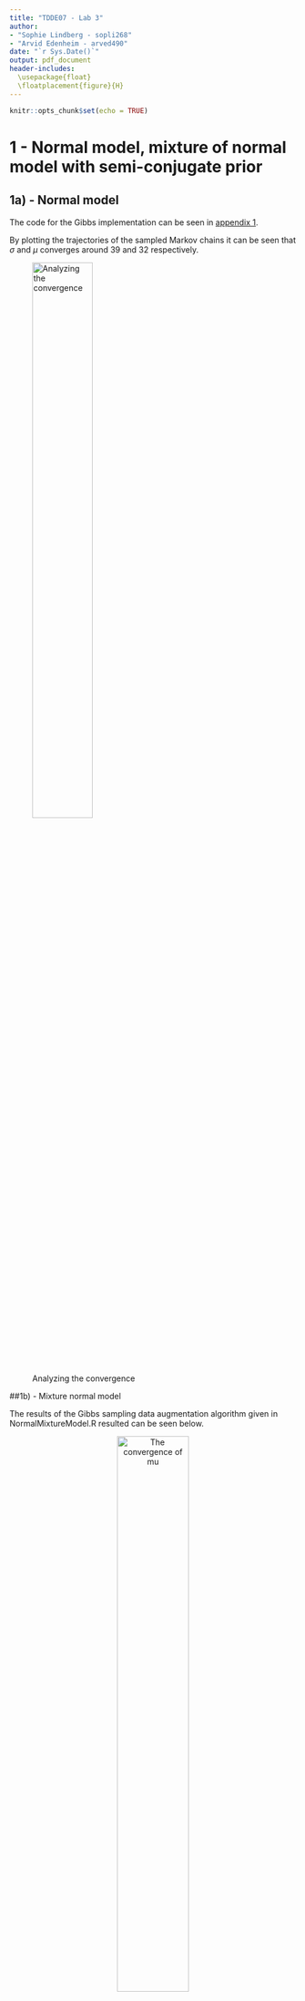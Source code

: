 ```yaml
---
title: "TDDE07 - Lab 3"
author:
- "Sophie Lindberg - sopli268"
- "Arvid Edenheim - arved490"
date: "`r Sys.Date()`"
output: pdf_document
header-includes:
  \usepackage{float}
  \floatplacement{figure}{H}
---
```


```r
knitr::opts_chunk$set(echo = TRUE)
```

\newpage

# 1 - Normal model, mixture of normal model with semi-conjugate prior

## 1a) - Normal model

The code for the Gibbs implementation can be seen in [appendix 1](#code---1). 

By plotting the trajectories of the sampled Markov chains it can be seen that $\sigma$ and $\mu$ converges around 39 and 32 respectively. 

![Analyzing the convergence](plots/3_1_a.png){width=50%}

\newpage

##1b) - Mixture normal model

The results of the Gibbs sampling data augmentation algorithm given in NormalMixtureModel.R resulted can be seen below. 

<center>
![The convergence of mu](plots/lab3_1b_mu.png){width=50%}
![The convergence of sigma ](plots/lab3_1b_sigma.png){width=50%}
</center>

Both $\mu$ and $\sigma$ converged after a few samples. 

##1c) - Graphical comparison

The figure below shows a comparison between the samplers. The blue line represents the normal density from excercise a, and the green line represents the mixture of normals density from excercise b. Both of the models have limitations when it comes to fit the data. 

![Graphical comparison ](plots/lab3_1_c.png){width=50%}

\newpage

#2 - Metropolis Random Walk for Poisson regression

##2a) 

The absolute values of the parameters obtained by a maximum likelihood estimation is shown below.

<center>
![Significance of covariates](plots/lab3_2_coeff.png){width=50%}
</center>

The figure shows that the ninth parameter, meaning minBidShare, is the most significant covariate, whereas PowerSeller is the least significant. 

##2b)

The logistic Poisson regression resulted in the following values for $\beta$s

\begin{table}[ht]
\centering:
\begin{tabular}{rrrrrrrrrr}
  \hline
 & Const & PowerSeller & VerifyID & Sealed & Minblem & MajBlem & LargNeg & LogBook & MinBidShare\\ 
  \hline
$\sigma$ & 0.4932 & 0.6767 & 1.4006 & 1.0888 & 1.0942 & 1.7190 & 1.1535 & 0.5236 & 1.0231545\\ 
   \hline
$\hat\beta$ & .33285 & -0.28581 &  0.03928 & -0.14391 & -0.21800 & -0.19890 & -0.19947 & -0.15492 & -0.22178 \\
\end{tabular}
\caption{Posterior mode and stdev} 
\end{table}

\newpage

##2c)

The result below is from 50 000 sample draws from the posterior. In order to analyze the convergence, $\beta_1$ and $\beta_2$ are plotted in the same plot. As can be seen, most of the samples are drawn from a oval-shaped distribution centered around the modes of the betas. Thus, the algorithm has converged. 

![Significance of covariates](plots/lab3_2c.png){width=50%}

\newpage

# Code - 1


```r

data = read.table("rainfall.txt", col.names = "x")

########### A ###########

# parameter init values
mu0 <- 30
tau0 <- 1
v0 <- 0
sigma0 <- 10

n <- nrow(data)
dataMean <- mean(data$x)
vn <- v0 + n

iter <- 1000

# draw mu 
drawMu <- function(prevMu, prevSigma) {
  tauSq <- 1/( (n/prevSigma) + (1/tau0^2) ) 
  w <- (n/prevSigma)/((n/prevSigma) + (1/tau0^2))
  mu <- w*dataMean + (1-w)*mu0
  draw <- rnorm(1, mu, sqrt(tauSq))
  return (draw)
}
#inv chi square
invChiSquare <- function(v, s) {
  return(v*s / rchisq(1,v))
}

# draw sigma 
drawSigma <- function(mu) {
  sum <- 0 
  for (i in 1:n) {
    sum <- sum + (data[i,1] - mu)^2
  }
  s <- (v0*sigma0 + sum)/(n+v0)
  return(invChiSquare(vn, s))
}

mu <- c()
sigma2 <- c()

currMu <- 32 
currSigma <- sigma0
for (i in 1:iter) {
  if(i %% 2 == 0) {
    currMu <- drawMu(currMu, currSigma)
  } else {
    currSigma <- drawSigma(currMu) 
  }
  mu <- c(mu, currMu)
  sigma2 <- c(sigma2, currSigma)
}

## plot trajactories of sampled mu and sigma
plot(mu, sqrt(sigma2),type='l')

########## C #########
xGrid <- seq(0,400,by=(100/n))
ndens <- dnorm(xGrid, mean(mu), mean(sqrt(sigma2)))

hist(data$x, 20, main = 'Plot 1c)', freq = FALSE, xlab='')
lines(xGrid, ndens, col='blue')
lines(mixDensMean, col = 'green')
legend("topright", box.lty = 1, legend = c("Data",'2)', '3)'), 
       col = c("white",'blue', 'green'), lwd = 2)

```

\newpage

# Code - 2

```r
library(mvtnorm)

data <- read.table("eBayNumberOfBidderData.txt", header = TRUE)


########## A ##########
fit <- glm(nBids ~ 0 + ., data, family = poisson)
coeff <- fit$coefficients
plot(abs(coeff), type='h', 
     lwd=2, 
     xlab = "coefficient index", 
     main='Significance of covariates',
     ylab='absolute value of coefficient')

X <- as.matrix(data[,2:10])
## The most significant covariate is minBidShare. 

########## B ##########
sigmaPrior <- 100 * solve(t(X)%*%X)

logPois <- function(beta, y, x, ...) {
  # log likelihood of poisson model

  n <- length(x)
  
  logLik <- 0
  for (i in 1:length(n)) {
    logLik <- logLik + y[i] * t(beta)%*%x[i,] - exp( t(beta)%*%x[i,] - log(factorial(y[i])))
  }
  
  # log of prior
  logPrior <- dmvnorm(beta, mean = rep(0, 9), sigma = sigmaPrior, log=TRUE)
  
  # add 
  return(logLik + logPrior)
}

OptimResults<-optim(coeff,logPois,gr=NULL, y = data$nBids,x = X,method=c("BFGS"),control=list(fnscale=-1),hessian=TRUE)


postCov <- -solve(OptimResults$hessian)
st_div <- sqrt(diag(postCov))
betaMode <- OptimResults$par

########## C ##########

gaussianSample <- function(theta, sigma, c) {
  val <- rmvnorm(1, theta, c*sigma)
  return (val)
}


RWMSampler <- function(c, it, initBeta, fn, ...) {
  accRate <- 0
  sample <- c()
  prev <- gaussianSample(initBeta, postCov, c)
  for (i in 1:it) {
    candidate <- gaussianSample(prev, postCov, c)
    alpha <- min(1,exp(fn(prev, ...) - fn(candidate, ...)))
    u <- runif(1, 0, 1)
    if (alpha <= u) {
      # accept candidate
      prev <- candidate
      accRate <- accRate + 1
      # as matrix
      sample <- rbind(sample, prev)
    }
  }
  return (sample)
}

sample = RWMSampler(1,50000,betaMode, logPois, data$nBids, X)
plot(sample[,1], sample[,2],
     type='l',
     xlab = expression(beta[1]),
     ylab = expression(beta[2]),
     main = expression("Samples of" ~ beta[1] ~ "and" ~ beta[2]))

```